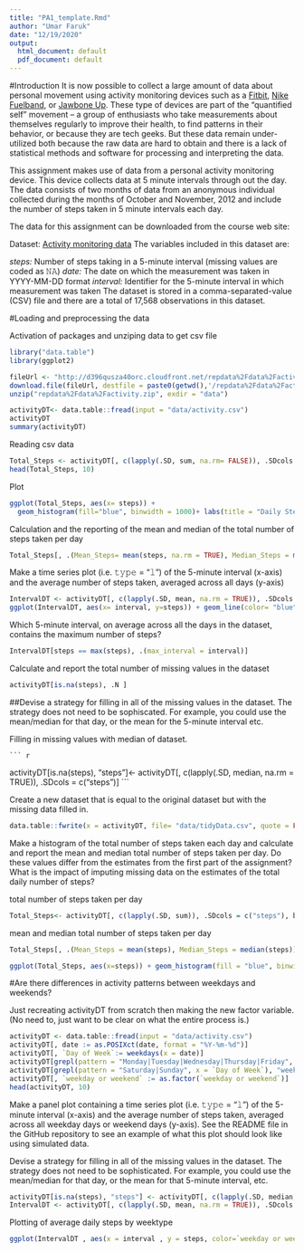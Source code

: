 ```yaml
---
title: "PA1_template.Rmd"
author: "Umar Faruk"
date: "12/19/2020"
output:
  html_document: default
  pdf_document: default
---
```





#Introduction
It is now possible to collect a large amount of data about personal movement using activity monitoring devices such as a [Fitbit](http://www.fitbit.com/), [Nike Fuelband](http://www.nike.com/us/en_us/c/nikeplus-fuelband), or [Jawbone Up](https://jawbone.com/up). These type of devices are part of the “quantified self” movement – a group of enthusiasts who take measurements about themselves regularly to improve their health, to find patterns in their behavior, or because they are tech geeks. But these data remain under-utilized both because the raw data are hard to obtain and there is a lack of statistical methods and software for processing and interpreting the data.

This assignment makes use of data from a personal activity monitoring device. This device collects data at 5 minute intervals through out the day. The data consists of two months of data from an anonymous individual collected during the months of October and November, 2012 and include the number of steps taken in 5 minute intervals each day.

The data for this assignment can be downloaded from the course web site:

Dataset: [Activity monitoring data](https://d396qusza40orc.cloudfront.net/repdata%2Fdata%2Factivity.zip)
The variables included in this dataset are:

*steps:* Number of steps taking in a 5-minute interval (missing values are coded as 𝙽𝙰)
*date:* The date on which the measurement was taken in YYYY-MM-DD format
*interval:* Identifier for the 5-minute interval in which measurement was taken
The dataset is stored in a comma-separated-value (CSV) file and there are a total of 17,568 observations in this dataset.

#Loading and preprocessing the data

 Activation of packages and unziping data to get csv file
``` r
library("data.table")
library(ggplot2)

fileUrl <- "http://d396qusza40orc.cloudfront.net/repdata%2Fdata%2Factivity.zip"
download.file(fileUrl, destfile = paste0(getwd(),'/repdata%2Fdata%2Factivity.zip'), method = "curl")
unzip("repdata%2Fdata%2Factivity.zip", exdir = "data")

activityDT<- data.table::fread(input = "data/activity.csv")
activityDT
summary(activityDT)
```


Reading csv data
```r
Total_Steps <- activityDT[, c(lapply(.SD, sum, na.rm= FALSE)), .SDcols = c("steps"), by= .(date)]
head(Total_Steps, 10)
```

Plot
``` r
ggplot(Total_Steps, aes(x= steps)) + 
  geom_histogram(fill="blue", binwidth = 1000)+ labs(title = "Daily Steps", x= "steps", y= "Frequency")
```


Calculation and the reporting of the mean and median of the total number of steps taken per day
``` r
Total_Steps[, .(Mean_Steps= mean(steps, na.rm = TRUE), Median_Steps = median(steps, na.rm = TRUE))]
```
 



Make a time series plot (i.e. 𝚝𝚢𝚙𝚎 = "𝚕") of the 5-minute interval (x-axis) and the average number of steps taken, averaged across all days (y-axis)

```r
IntervalDT <- activityDT[, c(lapply(.SD, mean, na.rm = TRUE)), .SDcols = c("steps"), by = .(interval)]
ggplot(IntervalDT, aes(x= interval, y=steps)) + geom_line(color= "blue", size=1) + labs(title = "Avg. Daily Steps", x= "Interval", y = "Avg. Steps per day")
```

  Which 5-minute interval, on average across all the days in the dataset, contains the maximum number of steps?
```r
IntervalDT[steps == max(steps), .(max_interval = interval)]
```


  Calculate and report the total number of missing values in the dataset
```r
activityDT[is.na(steps), .N ]
```


##Devise a strategy for filling in all of the missing values in the dataset. The strategy does not need to be sophiscated. For example, you could use the mean/median for that day, or the mean for the 5-minute interval etc.

Filling in missing values with median of dataset.
    
    ``` r
activityDT[is.na(steps), "steps"]<- activityDT[, c(lapply(.SD, median, na.rm = TRUE)), 
                                               .SDcols = c("steps")]
    ```

  Create a new dataset that is equal to the original dataset but with the missing data filled in.

```r
data.table::fwrite(x = activityDT, file= "data/tidyData.csv", quote = FALSE)
```

Make a histogram of the total number of steps taken each day and calculate and report the mean and median total number of steps taken per day. Do these values differ from the estimates from the first part of the assignment? What is the impact of imputing missing data on the estimates of the total daily number of steps? 

total number of steps taken per day

```r
Total_Steps<- activityDT[, c(lapply(.SD, sum)), .SDcols = c("steps"), by = .(date)]
```

mean and median total number of steps taken per day

```r
Total_Steps[, .(Mean_Steps = mean(steps), Median_Steps = median(steps))]
```



```r
ggplot(Total_Steps, aes(x=steps)) + geom_histogram(fill = "blue", binwidth = 1000) + labs(title= "Daily Steps", x= "Steps", y= "Frequency")
```

#Are there differences in activity patterns between weekdays and weekends?

Just recreating activityDT from scratch then making the new factor variable. (No need to, just want to be clear on what the entire process is.) 

``` r
activityDT <- data.table::fread(input = "data/activity.csv")
activityDT[, date := as.POSIXct(date, format = "%Y-%m-%d")]
activityDT[, `Day of Week`:= weekdays(x = date)]
activityDT[grepl(pattern = "Monday|Tuesday|Wednesday|Thursday|Friday", x = `Day of Week`), "weekday or weekend"] <- "weekday"
activityDT[grepl(pattern = "Saturday|Sunday", x = `Day of Week`), "weekday or weekend"] <- "weekend"
activityDT[, `weekday or weekend` := as.factor(`weekday or weekend`)]
head(activityDT, 10)
```

Make a panel plot containing a time series plot (i.e. 𝚝𝚢𝚙𝚎 = "𝚕") of the 5-minute interval (x-axis) and the average number of steps taken, averaged across all weekday days or weekend days (y-axis). See the README file in the GitHub repository to see an example of what this plot should look like using simulated data.

Devise a strategy for filling in all of the missing values in the dataset. The strategy does not need to be sophisticated. For example, you could use the mean/median for that day, or the mean for that 5-minute interval, etc.

``` r
activityDT[is.na(steps), "steps"] <- activityDT[, c(lapply(.SD, median, na.rm = TRUE)), .SDcols = c("steps")]
IntervalDT <- activityDT[, c(lapply(.SD, mean, na.rm = TRUE)), .SDcols = c("steps"), by = .(interval, `weekday or weekend`)]
```

Plotting of average daily steps by weektype

``` r
ggplot(IntervalDT , aes(x = interval , y = steps, color=`weekday or weekend`)) + geom_line() + labs(title = "Avg. Daily Steps by Weektype", x = "Interval", y = "No. of Steps") + facet_wrap(~`weekday or weekend` , ncol = 1, nrow=2)
```